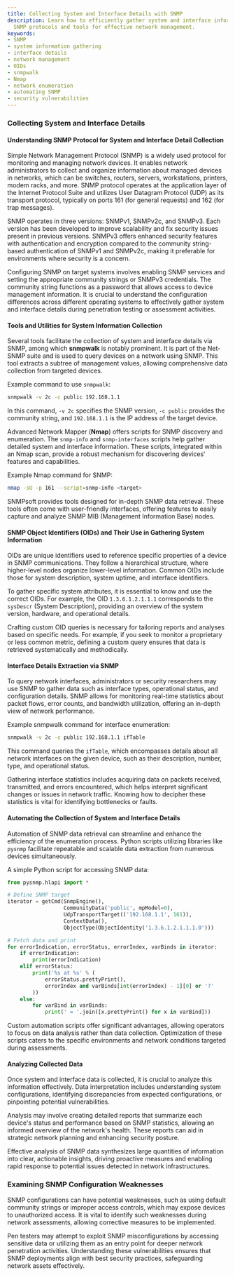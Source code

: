 ```yaml
---
title: Collecting System and Interface Details with SNMP
description: Learn how to efficiently gather system and interface information using
  SNMP protocols and tools for effective network management.
keywords:
- SNMP
- system information gathering
- interface details
- network management
- OIDs
- snmpwalk
- Nmap
- network enumeration
- automating SNMP
- security vulnerabilities
---
```


### Collecting System and Interface Details

#### Understanding SNMP Protocol for System and Interface Detail Collection

Simple Network Management Protocol (SNMP) is a widely used protocol for monitoring and managing network devices. It enables network administrators to collect and organize information about managed devices in networks, which can be switches, routers, servers, workstations, printers, modem racks, and more. SNMP protocol operates at the application layer of the Internet Protocol Suite and utilizes User Datagram Protocol (UDP) as its transport protocol, typically on ports 161 (for general requests) and 162 (for trap messages).

SNMP operates in three versions: SNMPv1, SNMPv2c, and SNMPv3. Each version has been developed to improve scalability and fix security issues present in previous versions. SNMPv3 offers enhanced security features with authentication and encryption compared to the community string-based authentication of SNMPv1 and SNMPv2c, making it preferable for environments where security is a concern.

Configuring SNMP on target systems involves enabling SNMP services and setting the appropriate community strings or SNMPv3 credentials. The community string functions as a password that allows access to device management information. It is crucial to understand the configuration differences across different operating systems to effectively gather system and interface details during penetration testing or assessment activities.

#### Tools and Utilities for System Information Collection

Several tools facilitate the collection of system and interface details via SNMP, among which **snmpwalk** is notably prominent. It is part of the Net-SNMP suite and is used to query devices on a network using SNMP. This tool extracts a subtree of management values, allowing comprehensive data collection from targeted devices.

Example command to use `snmpwalk`:

```bash
snmpwalk -v 2c -c public 192.168.1.1
```

In this command, `-v 2c` specifies the SNMP version, `-c public` provides the community string, and `192.168.1.1` is the IP address of the target device.

Advanced Network Mapper (**Nmap**) offers scripts for SNMP discovery and enumeration. The `snmp-info` and `snmp-interfaces` scripts help gather detailed system and interface information. These scripts, integrated within an Nmap scan, provide a robust mechanism for discovering devices' features and capabilities.

Example Nmap command for SNMP:

```bash
nmap -sU -p 161 --script=snmp-info <target>
```

SNMPsoft provides tools designed for in-depth SNMP data retrieval. These tools often come with user-friendly interfaces, offering features to easily capture and analyze SNMP MIB (Management Information Base) nodes.

#### SNMP Object Identifiers (OIDs) and Their Use in Gathering System Information

OIDs are unique identifiers used to reference specific properties of a device in SNMP communications. They follow a hierarchical structure, where higher-level nodes organize lower-level information. Common OIDs include those for system description, system uptime, and interface identifiers.

To gather specific system attributes, it is essential to know and use the correct OIDs. For example, the OID `1.3.6.1.2.1.1.1` corresponds to the `sysDescr` (System Description), providing an overview of the system version, hardware, and operational details.

Crafting custom OID queries is necessary for tailoring reports and analyses based on specific needs. For example, if you seek to monitor a proprietary or less common metric, defining a custom query ensures that data is retrieved systematically and methodically.

#### Interface Details Extraction via SNMP

To query network interfaces, administrators or security researchers may use SNMP to gather data such as interface types, operational status, and configuration details. SNMP allows for monitoring real-time statistics about packet flows, error counts, and bandwidth utilization, offering an in-depth view of network performance.

Example snmpwalk command for interface enumeration:

```bash
snmpwalk -v 2c -c public 192.168.1.1 ifTable
```

This command queries the `ifTable`, which encompasses details about all network interfaces on the given device, such as their description, number, type, and operational status.

Gathering interface statistics includes acquiring data on packets received, transmitted, and errors encountered, which helps interpret significant changes or issues in network traffic. Knowing how to decipher these statistics is vital for identifying bottlenecks or faults.

#### Automating the Collection of System and Interface Details

Automation of SNMP data retrieval can streamline and enhance the efficiency of the enumeration process. Python scripts utilizing libraries like `pysnmp` facilitate repeatable and scalable data extraction from numerous devices simultaneously.

A simple Python script for accessing SNMP data:

```python
from pysnmp.hlapi import *

# Define SNMP target
iterator = getCmd(SnmpEngine(),
                  CommunityData('public', mpModel=0),
                  UdpTransportTarget(('192.168.1.1', 161)),
                  ContextData(),
                  ObjectType(ObjectIdentity('1.3.6.1.2.1.1.1.0')))

# Fetch data and print
for errorIndication, errorStatus, errorIndex, varBinds in iterator:
    if errorIndication:
        print(errorIndication)
    elif errorStatus:
        print('%s at %s' % (
            errorStatus.prettyPrint(),
            errorIndex and varBinds[int(errorIndex) - 1][0] or '?'
        ))
    else:
        for varBind in varBinds:
            print(' = '.join([x.prettyPrint() for x in varBind]))
```

Custom automation scripts offer significant advantages, allowing operators to focus on data analysis rather than data collection. Optimization of these scripts caters to the specific environments and network conditions targeted during assessments.

#### Analyzing Collected Data

Once system and interface data is collected, it is crucial to analyze this information effectively. Data interpretation includes understanding system configurations, identifying discrepancies from expected configurations, or pinpointing potential vulnerabilities.

Analysis may involve creating detailed reports that summarize each device's status and performance based on SNMP statistics, allowing an informed overview of the network's health. These reports can aid in strategic network planning and enhancing security posture.

Effective analysis of SNMP data synthesizes large quantities of information into clear, actionable insights, driving proactive measures and enabling rapid response to potential issues detected in network infrastructures.

### Examining SNMP Configuration Weaknesses

SNMP configurations can have potential weaknesses, such as using default community strings or improper access controls, which may expose devices to unauthorized access. It is vital to identify such weaknesses during network assessments, allowing corrective measures to be implemented.

Pen testers may attempt to exploit SNMP misconfigurations by accessing sensitive data or utilizing them as an entry point for deeper network penetration activities. Understanding these vulnerabilities ensures that SNMP deployments align with best security practices, safeguarding network assets effectively.